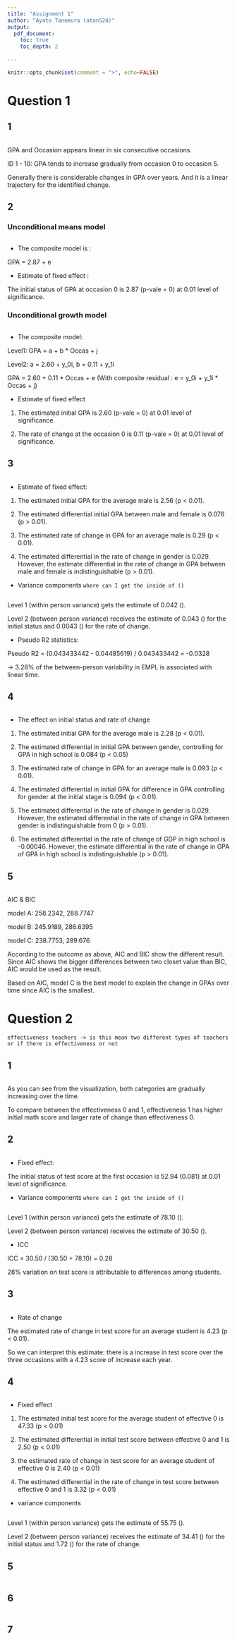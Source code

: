 ```yaml
---
title: "Assignment 1"
author: "Ayato Tanemura (atan524)"
output: 
  pdf_document:
    toc: true
    toc_depth: 2
  
---
```


\newpage

```r
knitr::opts_chunk$set(comment = ">", echo=FALSE)
```

# Question 1

## 1
```r

```
GPA and Occasion appears linear in six consecutive occasions.

ID 1 - 10: GPA tends to increase gradually from occasion 0 to occasion 5. 

Generally there is considerable changes in GPA over years. And it is a linear trajectory for the identified change.

## 2

### Unconditional means model
```r

```
* The composite model is :

GPA = 2.87 + e

* Estimate of fixed effect : 

The initial status of GPA at occasion 0 is 2.87 (p-vale = 0) at 0.01 level of significance.

### Unconditional growth model
```r

```
* The composite model: 

Level1: GPA = a + b * Occas + j

Level2: a = 2.60 + y_0i, b = 0.11 + y_1i

GPA = 2.60 + 0.11 * Occas + e  (With composite residual : e = y_0i + y_1i * Occas + j)

* Estimate of fixed effect

1. The estimated initial GPA is 2.60 (p-vale = 0) at 0.01 level of significance.

2. The rate of change at the occasion 0 is 0.11 (p-vale = 0) at 0.01 level of significance.

## 3
```r

```
* Estimate of fixed effect:

1. The estimated initial GPA for the average male is 2.56 (p < 0.01).

2. The estimated differential initial GPA between male and female is 0.076 (p > 0.01).

3. The estimated rate of change in GPA for an average male is 0.29 (p < 0.01).

4. The estimated differential in the rate of change in gender is 0.029. However, the estimate differential in the rate of change in GPA between male and female is indistinguishable (p > 0.01).

* Variance components `where can I get the inside of ()`
```r

```
Level 1 (within person variance) gets the estimate of 0.042 ().

Level 2 (between person variance) receives the estimate of 0.043 () for the initial status and 0.0043 () for the rate of change.

* Pseudo R2 statistics:

Pseudo R2 = (0.043433442 - 0.04485619) / 0.043433442 = -0.0328

-> 3.28% of the between-person variability in EMPL is associated with linear time.

## 4
```r

```
* The effect on initial status and rate of change

1. The estimated initial GPA for the average male is 2.28 (p < 0.01).

2. The estimated differential in initial GPA between gender, controlling for GPA in high school is 0.084 (p < 0.05)

3. The estimated rate of change in GPA for an average male is 0.093 (p < 0.01).

4. The estimated differential in initial GPA for difference in GPA controlling for gender at the initial stage is 0.094 (p < 0.01).

5. The estimated differential in the rate of change in gender is 0.029. However, the estimated differential in the rate of change in GPA between gender is indistinguishable from 0 (p > 0.01).

6. The estimated differential in the rate of change of GDP in high school is -0.00046. However, the estimate differential in the rate of change in GPA of GPA in high school is indistinguishable (p > 0.01). 

## 5
```r

```
AIC & BIC

model A: 258.2342, 288.7747 

model B: 245.9189, 286.6395 

model C: 238.7753, 289.676 

According to the outcome as above, AIC and BIC show the different result. Since AIC shows the bigger differences between two closet value than BIC, AIC would be used as the result.

Based on AIC, model C is the best model to explain the change in GPAs over time since AIC is the smallest.

# Question 2

`effectiveness teachers -> is this mean two different types of teachers or if there is effectiveness or not`

## 1
```r

```
As you can see from the visualization, both categories are gradually increasing over the time. 

To compare between the effectiveness 0 and 1, effectiveness 1 has higher initial math score and larger rate of change than effectiveness 0. 

## 2
```r

```
* Fixed effect:

The initial status of test score at the first occasion is 52.94 (0.081) at 0.01 level of significance.

* Variance components `where can I get the inside of ()`
```r

```
Level 1 (within person variance) gets the estimate of 78.10 ().

Level 2 (between person variance) receives the estimate of 30.50 ().

* ICC

ICC = 30.50 / (30.50 + 78.10) = 0.28

28% variation on test score is attributable to differences among students. 

## 3
```r

```
* Rate of change

The estimated rate of change in test score for an average student is 4.23 (p < 0.01). 

So we can interpret this estimate: there is a increase in test score over the three occasions with a 4.23 score of increase each year.

## 4
```r

```
* Fixed effect

1. The estimated initial test score for the average student of effective 0 is 47.33 (p < 0.01)

2. The estimated differential in initial test score between effective 0 and 1 is 2.50 (p < 0.01)

3. the estimated rate of change in test score for an average student of effective 0 is 2.40 (p < 0.01)

4. The estimated differential in the rate of change in test score between effective 0 and 1 is 3.32 (p < 0.01)

* variance components
```r

```
Level 1 (within person variance) gets the estimate of 55.75 ().

Level 2 (between person variance) receives the estimate of 34.41 () for the initial status and 1.72 () for the rate of change.

## 5
```r

```


## 6
```r

```


## 7








